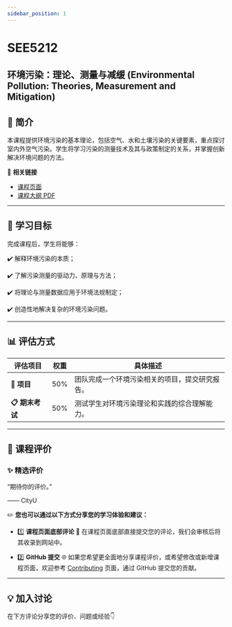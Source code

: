 ```yaml
---
sidebar_position: 1
---
```


# SEE5212
## 环境污染：理论、测量与减缓 (Environmental Pollution: Theories, Measurement and Mitigation)

## **📘 简介**
本课程提供环境污染的基本理论，包括空气、水和土壤污染的关键要素，重点探讨室内外空气污染。学生将学习污染的测量技术及其与政策制定的关系，并掌握创新解决环境问题的方法。

🔗 **相关链接**
- [课程页面](https://www.cityu.edu.hk/catalogue/pg/202425/course/SEE5212.htm)
- [课程大纲 PDF](https://www.cityu.edu.hk/catalogue/pg/202425/course/SEE5212.pdf)

---

## **🎯 学习目标**

完成课程后，学生将能够：

✔️ 解释环境污染的本质；

✔️ 了解污染测量的驱动力、原理与方法；

✔️ 将理论与测量数据应用于环境法规制定；

✔️ 创造性地解决复杂的环境污染问题。

---

## **📊 评估方式**

| **评估项目**             | **权重** | **具体描述**                                                                                       |
|-------------------------|---------|---------------------------------------------------------------------------------------------------|
| **📂 项目**             | 50%      | 团队完成一个环境污染相关的项目，提交研究报告。                                                        |
| **📋 期末考试**          | 50%      | 测试学生对环境污染理论和实践的综合理解能力。                                                           |

---

## **💬 课程评价**

### ✨ **精选评价**
<div className={commentStyles.commentBox}>
    <p className={commentStyles.commentText}>
        “期待你的评价。”
    </p>
    <p className={commentStyles.commentAuthor}>—— CityU</p>
</div>

✏️ **您也可以通过以下方式分享您的学习体验和建议：**

- 1️⃣ **课程页面底部评论**
💬 在课程页面底部直接提交您的评论，我们会审核后将其收录到网站中。

- 2️⃣ **GitHub 提交**
🌐 如果您希望更全面地分享课程评价，或希望修改或新增课程页面，欢迎参考 [Contributing](https://penjc.github.io/cityU-navigator/contributing) 页面，通过 GitHub 提交您的贡献。

---

## **💡 加入讨论**

在下方评论分享您的评价、问题或经验👇
<Utterances />
